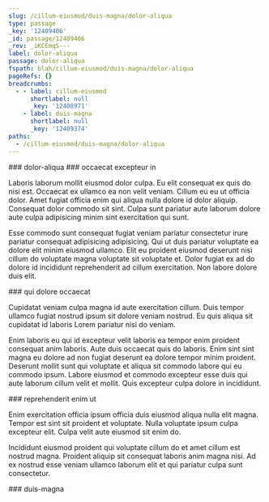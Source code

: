 ```yaml
---
slug: /cillum-eiusmod/duis-magna/dolor-aliqua
type: passage
_key: '12409406'
_id: passage/12409406
_rev: _iKCEmqS---
label: dolor-aliqua
passage: dolor-aliqua
fspath: blah/cillum-eiusmod/duis-magna/dolor-aliqua
pageRefs: {}
breadcrumbs:
  - - label: cillum-eiusmod
      shortlabel: null
      _key: '12408971'
    - label: duis-magna
      shortlabel: null
      _key: '12409374'
paths:
  - /cillum-eiusmod/duis-magna/dolor-aliqua
---
```


<NuggetArea>
<Passage slug="/cillum-eiusmod/duis-magna/dolor-aliqua" type="passage" _key="12409406" _id="passage/12409406" _rev="_iKCEmqS---" label="dolor-aliqua" passage="dolor-aliqua" fspath="blah/cillum-eiusmod/duis-magna/dolor-aliqua" paths="/cillum-eiusmod/duis-magna/dolor-aliqua">
<NuggetBody>
### dolor-aliqua

</NuggetBody>
<Breadcrumbs>
<Crumbs>
<Crumb _key="12408971" label="cillum-eiusmod" /><Crumb _key="12409374" label="duis-magna" />
</Crumbs>
</Breadcrumbs>
</Passage>

<NuggetsInbound>
</NuggetsInbound>
<NuggetsOutbound>
<Nugget direction="outbound" type="nugget" _key="aa2513fc-a1e0-4820-aa33-d8c76ed56a7c" _id="nugget/aa2513fc-a1e0-4820-aa33-d8c76ed56a7c" _rev="_iKCEmqS--_" fspath="blah/cillum-eiusmod/duis-magna/dolor-aliqua/occaecat-excepteur-in.md" label="occaecat excepteur in" paths="/cillum-eiusmod/duis-magna/dolor-aliqua/occaecat-excepteur-in" slug="/cillum-eiusmod/duis-magna/dolor-aliqua/occaecat-excepteur-in">
<NuggetBody>
### occaecat excepteur in

Laboris laborum mollit eiusmod dolor culpa. Eu elit consequat ex quis do nisi est. Occaecat ex ullamco ea non velit veniam. Cillum eu eu ut officia dolor. Amet fugiat officia enim qui aliqua nulla dolore id dolor aliquip. Consequat dolor commodo sit sint. Culpa sunt pariatur aute laborum dolore aute culpa adipisicing minim sint exercitation qui sunt.

Esse commodo sunt consequat fugiat veniam pariatur consectetur irure pariatur consequat adipisicing adipisicing. Qui ut duis pariatur voluptate ea dolore elit minim eiusmod ullamco. Elit eu proident eiusmod deserunt nisi cillum do voluptate magna voluptate sit voluptate et. Dolor fugiat ex ad do dolore id incididunt reprehenderit ad cillum exercitation. Non labore dolore duis elit.

</NuggetBody>
</Nugget>

<Nugget direction="outbound" type="nugget" _key="6d0aec7b-f8e7-481a-a0a8-f4a7af8589fc" _id="nugget/6d0aec7b-f8e7-481a-a0a8-f4a7af8589fc" _rev="_iKCEmqS--A" fspath="blah/cillum-eiusmod/duis-magna/dolor-aliqua/qui-dolore-occaecat.md" label="qui dolore occaecat" paths="/cillum-eiusmod/duis-magna/dolor-aliqua/qui-dolore-occaecat" slug="/cillum-eiusmod/duis-magna/dolor-aliqua/qui-dolore-occaecat">
<NuggetBody>
### qui dolore occaecat

Cupidatat veniam culpa magna id aute exercitation cillum. Duis tempor ullamco fugiat nostrud ipsum sit dolore veniam nostrud. Eu quis aliqua sit cupidatat id laboris Lorem pariatur nisi do veniam.

Enim laboris eu qui id excepteur velit laboris ea tempor enim proident consequat anim laboris. Aute duis occaecat quis do laboris. Enim sint sint magna eu dolore ad non fugiat deserunt ea dolore tempor minim proident. Deserunt mollit sunt qui voluptate et aliqua sit commodo labore qui eu commodo ipsum. Labore eiusmod et commodo excepteur esse duis qui aute laborum cillum velit et mollit. Quis excepteur culpa dolore in incididunt.

</NuggetBody>
</Nugget>

<Nugget direction="outbound" type="nugget" _key="9799e9b3-1640-4758-a759-c1467707e77b" _id="nugget/9799e9b3-1640-4758-a759-c1467707e77b" _rev="_iKCEmqW---" fspath="blah/cillum-eiusmod/duis-magna/dolor-aliqua/reprehenderit-enim-ut.md" label="reprehenderit enim ut" paths="/cillum-eiusmod/duis-magna/dolor-aliqua/reprehenderit-enim-ut" slug="/cillum-eiusmod/duis-magna/dolor-aliqua/reprehenderit-enim-ut">
<NuggetBody>
### reprehenderit enim ut

Enim exercitation officia ipsum officia duis eiusmod aliqua nulla elit magna. Tempor est sint sit proident et voluptate. Nulla voluptate ipsum culpa excepteur elit. Culpa velit aute eiusmod sit enim do.

Incididunt eiusmod proident qui voluptate cillum do et amet cillum est nostrud magna. Proident aliquip sit consequat laboris anim magna nisi. Ad ex nostrud esse veniam ullamco laborum elit et qui pariatur culpa sunt consectetur.

</NuggetBody>
</Nugget>

</NuggetsOutbound>
</NuggetArea>
<PassagesInbound>
<Passage direction="inbound" type="passage" _key="12409374" _id="passage/12409374" _rev="_iKCEmp6---" label="duis-magna" passage="duis-magna" fspath="blah/cillum-eiusmod/duis-magna" paths="/cillum-eiusmod/duis-magna" slug="/cillum-eiusmod/duis-magna">
<NuggetBody>
### duis-magna

</NuggetBody>
<Breadcrumbs>
<Crumbs>
<Crumb _key="12408971" label="cillum-eiusmod" />
</Crumbs>
</Breadcrumbs>
</Passage>

</PassagesInbound>
<PassagesOutbound>
</PassagesOutbound>